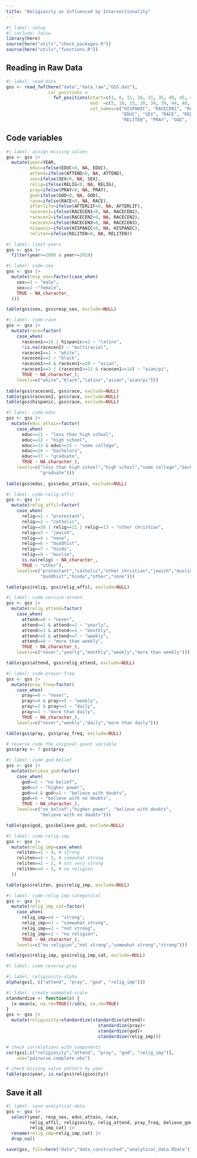 ```yaml
---
title: "Religiosity as Influenced by Intersectionality"
---
```


```r
#| label: setup
#| include: false
library(here)
source(here("utils","check_packages.R"))
source(here("utils","functions.R"))
```

## Reading in Raw Data

```r
#| label: read-data
gss <- read_fwf(here("data","data_raw","GSS.dat"), 
                col_positions = 
                  fwf_positions(start=c(1, 6, 11, 16, 31, 35, 40, 45, 49, 54, 59, 64, 69, 74),
                                end  =c(5, 10, 15, 20, 34, 39, 44, 48, 53, 58, 63, 68, 73, 78),
                                col_names=c("HISPANIC", "RACECEN1", "RACECEN2", "RACECEN3",
                                            "EDUC", "SEX", "RACE", "RELIG", "ATTEND",
                                            "RELITEN", "PRAY", "GOD", "AFTERLIF", "YEAR")))


```

## Code variables

```r
#| label: assign-missing-values
gss <- gss |>
  mutate(year=YEAR,
         educ=ifelse(EDUC<0, NA, EDUC),
         attend=ifelse(ATTEND<0, NA, ATTEND),
         sex=ifelse(SEX<0, NA, SEX),
         relig=ifelse(RELIG<0, NA, RELIG),
         pray=ifelse(PRAY<0, NA, PRAY),
         god=ifelse(GOD<0, NA, GOD),
         race=ifelse(RACE<0, NA, RACE),
         afterlife=ifelse(AFTERLIF<0, NA, AFTERLIF),
         racecen1=ifelse(RACECEN1<0, NA, RACECEN1),
         racecen2=ifelse(RACECEN2<0, NA, RACECEN2),
         racecen3=ifelse(RACECEN3<0, NA, RACECEN3),
         hispanic=ifelse(HISPANIC<0, NA, HISPANIC),
         reliten=ifelse(RELITEN<0, NA, RELITEN))
```

```r
#| label: limit-years
gss <- gss |>
  filter(year>=2006 & year<=2018)
```

```r
#| label: code-sex
gss <- gss |>
  mutate(resp_sex=factor(case_when(
    sex==1 ~ "male",
    sex==2 ~"female",
    TRUE ~ NA_character_
  )))

table(gss$sex, gss$resp_sex, exclude=NULL)
```

```r
#| label: code-race
gss <- gss |>
  mutate(race=factor(
    case_when(
      racecen1==16 | hispanic>=2 ~ "latinx",
      !is.na(racecen2) ~ "multiracial",
      racecen1==1 ~ "white",
      racecen1==2 ~ "black",
      racecen1>=4 & racecen1<=10 ~ "asian",
      racecen1==3 | (racecen1>=11 & racecen1<=14) ~ "aian/pi",
      TRUE ~ NA_character_),
    levels=c("white","black","latinx","asian","aian/pi")))
  
table(gss$racecen1, gss$race, exclude=NULL)
table(gss$racecen2, gss$race, exclude=NULL)
table(gss$hispanic, gss$race, exclude=NULL)
```

```r
#| label: code-educ
gss <- gss |>
  mutate(educ_attain=factor(
    case_when(
      educ<=11 ~ "less than high school",
      educ==12 ~ "high school",
      educ>=13 & educ<=15 ~ "some college",
      educ==16 ~ "bachelors",
      educ>=17 ~ "graduate",
      TRUE ~ NA_character_),
    levels=c("less than high school","high school","some college","bachelors",
             "graduate")))
  
table(gss$educ, gss$educ_attain, exclude=NULL)
```

```r
#| label: code-relig-affil
gss <- gss |>
  mutate(relig_affil=factor(
    case_when(
      relig==1 ~ "protestant",
      relig==2 ~ "catholic",
      relig==10 | relig==11 | relig==13 ~ "other christian",
      relig==3 ~ "jewish",
      relig==4 ~ "none",
      relig==6 ~ "buddhist",
      relig==7 ~ "hindu",
      relig==9 ~ "muslim",
      is.na(relig) ~ NA_character_,
      TRUE ~ "other"),
    levels=c("protestant","catholic","other christian","jewish","muslim",
             "buddhist","hindu","other","none")))

table(gss$relig, gss$relig_affil, exclude=NULL)
```

```r
#| label: code-service-attend
gss <- gss |>
  mutate(relig_attend=factor(
    case_when(
      attend==0 ~ "never",
      attend>=1 & attend<=2 ~ "yearly",
      attend>=3 & attend<=4 ~ "monthly",
      attend>=5 & attend<=7 ~ "weekly",
      attend==8 ~ "more than weekly",
      TRUE ~ NA_character_),
    levels=c("never","yearly","monthly","weekly","more than weekly")))

table(gss$attend, gss$relig_attend, exclude=NULL)
```

```r
#| label: code-prayer-freq
gss <- gss |>
  mutate(pray_freq=factor(
    case_when(
      pray==6 ~ "never",
      pray>=4 & pray<=5 ~ "weekly",
      pray>=2 & pray<=3 ~ "daily",
      pray==1 ~ "more than daily",
      TRUE ~ NA_character_),
    levels=c("never","weekly","daily","more than daily")))

table(gss$pray, gss$pray_freq, exclude=NULL)

# reverse code the original quant variable
gss$pray <- 7-gss$pray
```

```r
#| label: code-god-belief
gss <- gss |>
  mutate(believe_god=factor(
    case_when(
      god<=2 ~ "no belief",
      god==3 ~ "higher power",
      god>=4 & god<=5 ~ "believe with doubts",
      god==6 ~ "believe with no doubts",
      TRUE ~ NA_character_),
    levels=c("no belief","higher power", "believe with doubts",
             "believe with no doubts")))

table(gss$god, gss$believe_god, exclude=NULL)
```

```r
#| label: code-relig-imp
gss <- gss |>
  mutate(relig_imp=case_when(
    reliten==1 ~ 4, # strong
    reliten==3 ~ 3, # somewhat strong
    reliten==2 ~ 2, # not very strong
    reliten==4 ~ 1, # no religion
  ))

table(gss$reliten, gss$relig_imp, exclude=NULL)

```

```r
#| label: code-relig-imp-categorical
gss <- gss |>
  mutate(relig_imp_cat=factor(
    case_when(
      relig_imp==4 ~ "strong",
      relig_imp==3 ~ "somewhat strong",
      relig_imp==2 ~ "not strong",
      relig_imp==1 ~ "no religion",
      TRUE ~ NA_character_),
    levels=c("no religion","not strong","somewhat strong","strong")))

table(gss$relig_imp, gss$relig_imp_cat, exclude=NULL)
```

```r
#| label: code-reverse-pray
```

```r
#| label: religiosity-alpha
alpha(gss[, c("attend", "pray", "god", "relig_imp")])
```

```r
#| label: create-summated-scale
standardize <- function(x) {
  (x-mean(x, na.rm=TRUE))/sd(x, na.rm=TRUE)
}
gss <- gss |>
  mutate(religiosity=standardize(standardize(attend)+
                                   standardize(pray)+
                                   standardize(god)+
                                   standardize(relig_imp)))

# check correlations with components
cor(gss[,c("religiosity","attend", "pray", "god", "relig_imp")],
    use="pairwise.complete.obs")

# check missing value pattern by year
table(gss$year, is.na(gss$religiosity))
```

## Save it all

```r
#| label: save-analytical-data
gss <- gss |>
  select(year, resp_sex, educ_attain, race,
         relig_affil, religiosity, relig_attend, pray_freq, believe_god, 
         relig_imp_cat) |>
  rename(relig_imp=relig_imp_cat) |>
  drop_na()

save(gss, file=here("data","data_constructed","analytical_data.RData"))
```